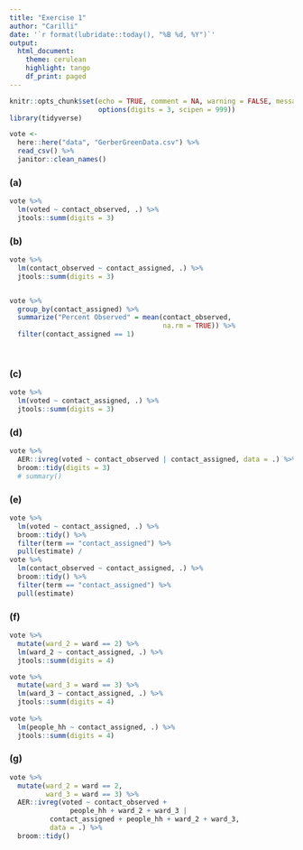 ```yaml
---
title: "Exercise 1"
author: "Carilli"
date: '`r format(lubridate::today(), "%B %d, %Y")`'
output: 
  html_document:
    theme: cerulean
    highlight: tango
    df_print: paged
---
```


```r
knitr::opts_chunk$set(echo = TRUE, comment = NA, warning = FALSE, message = FALSE,
                      options(digits = 3, scipen = 999))
library(tidyverse)
```

```r
vote <- 
  here::here("data", "GerberGreenData.csv") %>% 
  read_csv() %>% 
  janitor::clean_names()
```

### (a)

```r
vote %>% 
  lm(voted ~ contact_observed, .) %>% 
  jtools::summ(digits = 3)
```


### (b)

```r
vote %>% 
  lm(contact_observed ~ contact_assigned, .) %>% 
  jtools::summ(digits = 3) 


vote %>% 
  group_by(contact_assigned) %>% 
  summarize("Percent Observed" = mean(contact_observed, 
                                      na.rm = TRUE)) %>% 
  filter(contact_assigned == 1)

  
```

### (c)

```r
vote %>% 
  lm(voted ~ contact_assigned, .) %>% 
  jtools::summ(digits = 3)
```

### (d)

```r
vote %>% 
  AER::ivreg(voted ~ contact_observed | contact_assigned, data = .) %>% 
  broom::tidy(digits = 3)
  # summary()
```

### (e)

```r
vote %>% 
  lm(voted ~ contact_assigned, .) %>%
  broom::tidy() %>% 
  filter(term == "contact_assigned") %>% 
  pull(estimate) /
vote %>% 
  lm(contact_observed ~ contact_assigned, .) %>% 
  broom::tidy() %>% 
  filter(term == "contact_assigned") %>% 
  pull(estimate)

```

### (f)

```r
vote %>% 
  mutate(ward_2 = ward == 2) %>% 
  lm(ward_2 ~ contact_assigned, .) %>% 
  jtools::summ(digits = 4) 

vote %>% 
  mutate(ward_3 = ward == 3) %>% 
  lm(ward_3 ~ contact_assigned, .) %>% 
  jtools::summ(digits = 4) 
  
vote %>% 
  lm(people_hh ~ contact_assigned, .) %>% 
  jtools::summ(digits = 4)
```

### (g)

```r
vote %>% 
  mutate(ward_2 = ward == 2,
         ward_3 = ward == 3) %>% 
  AER::ivreg(voted ~ contact_observed + 
               people_hh + ward_2 + ward_3 | 
          contact_assigned + people_hh + ward_2 + ward_3,
          data = .) %>% 
  broom::tidy() 
```

